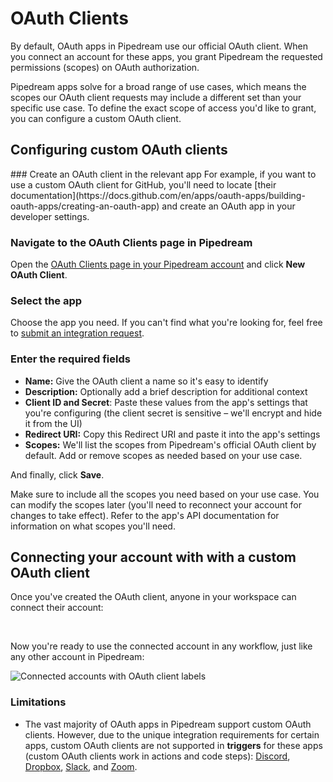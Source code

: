 
# OAuth Clients
By default, OAuth apps in Pipedream use our official OAuth client. When you connect an account for these apps, you grant Pipedream the requested permissions (scopes) on OAuth authorization. 

Pipedream apps solve for a broad range of use cases, which means the scopes our OAuth client requests may include a different set than your specific use case. To define the exact scope of access you'd like to grant, you can configure a custom OAuth client.

## Configuring custom OAuth clients

<ArcadeEmbed
    src="https://demo.arcade.software/z8fudNnX8ScQbQI0wzIL?embed"
    title="Create Custom OAuth Client in Pipedream">
</ArcadeEmbed>

<Steps>
### Create an OAuth client in the relevant app
For example, if you want to use a custom OAuth client for GitHub, you'll need to locate [their documentation](https://docs.github.com/en/apps/oauth-apps/building-oauth-apps/creating-an-oauth-app) and create an OAuth app in your developer settings.

### Navigate to the OAuth Clients page in Pipedream
Open the [OAuth Clients page in your Pipedream account](https://pipedream.com/@/accounts/oauth-clients) and click **New OAuth Client**.

### Select the app
Choose the app you need. If you can't find what you're looking for, feel free to [submit an integration request](https://pipedream.com/support).

### Enter the required fields
- **Name:** Give the OAuth client a name so it's easy to identify
- **Description:** Optionally add a brief description for additional context
- **Client ID and Secret**: Paste these values from the app's settings that you're configuring (the client secret is sensitive – we'll encrypt and hide it from the UI)
- **Redirect URI:** Copy this Redirect URI and paste it into the app's settings
- **Scopes:** We'll list the scopes from Pipedream's official OAuth client by default. Add or remove scopes as needed based on your use case.

And finally, click **Save**.

<Callout type="warning">
Make sure to include all the scopes you need based on your use case. You can modify the scopes later (you'll need to reconnect your account for changes to take effect). Refer to the app's API documentation for information on what scopes you'll need.
</Callout>

</Steps>

## Connecting your account with with a custom OAuth client
Once you've created the OAuth client, anyone in your workspace can connect their account:

<br />

<ArcadeEmbed
    src="https://demo.arcade.software/hljzHunRakVX30QipJ1y?embed"
    title="Connect using custom OAuth client">
</ArcadeEmbed>

Now you're ready to use the connected account in any workflow, just like any other account in Pipedream:

![Connected accounts with OAuth client labels](https://res.cloudinary.com/pipedreamin/image/upload/v1717104725/oauth-clients-dropdown-labels_zzmycx.png)

### Limitations
- The vast majority of OAuth apps in Pipedream support custom OAuth clients. However, due to the unique integration requirements for certain apps, custom OAuth clients are not supported in **triggers** for these apps (custom OAuth clients work in actions and code steps): [Discord](https://pipedream.com/apps/discord/), [Dropbox](https://pipedream.com/apps/dropbox/), [Slack](https://pipedream.com/apps/slack/), and [Zoom](https://pipedream.com/apps/zoom/).